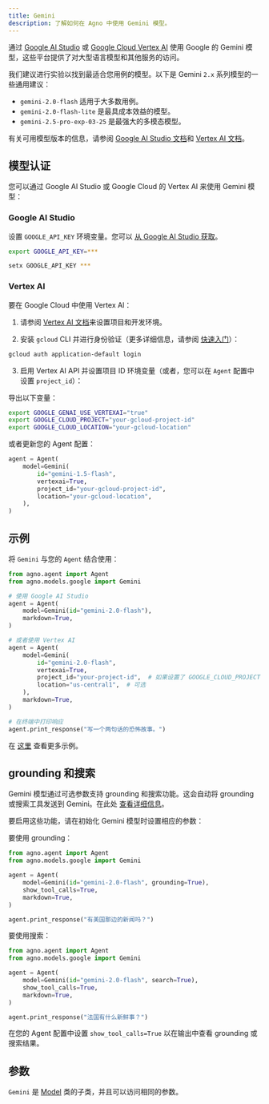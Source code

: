 ```yaml
---
title: Gemini
description: 了解如何在 Agno 中使用 Gemini 模型。
---
```


通过 [Google AI Studio](https://ai.google.dev/gemini-api/docs) 或 [Google Cloud Vertex AI](https://cloud.google.com/vertex-ai/generative-ai/docs/overview) 使用 Google 的 Gemini 模型，这些平台提供了对大型语言模型和其他服务的访问。

我们建议进行实验以找到最适合您用例的模型。以下是 Gemini `2.x` 系列模型的一些通用建议：

- `gemini-2.0-flash` 适用于大多数用例。
- `gemini-2.0-flash-lite` 是最具成本效益的模型。
- `gemini-2.5-pro-exp-03-25` 是最强大的多模态模型。

有关可用模型版本的信息，请参阅 [Google AI Studio 文档](https://ai.google.dev/gemini-api/docs/models)和 [Vertex AI 文档](https://cloud.google.com/vertex-ai/generative-ai/docs/learn/models)。

## 模型认证

您可以通过 Google AI Studio 或 Google Cloud 的 Vertex AI 来使用 Gemini 模型：

### Google AI Studio

设置 `GOOGLE_API_KEY` 环境变量。您可以 [从 Google AI Studio 获取](https://ai.google.dev/gemini-api/docs/api-key)。

<CodeGroup>

```bash Mac
export GOOGLE_API_KEY=***
```

```bash Windows
setx GOOGLE_API_KEY ***
```

</CodeGroup>

### Vertex AI

要在 Google Cloud 中使用 Vertex AI：

1. 请参阅 [Vertex AI 文档](https://cloud.google.com/vertex-ai/docs/start/cloud-environment)来设置项目和开发环境。

2. 安装 `gcloud` CLI 并进行身份验证（更多详细信息，请参阅 [快速入门](https://cloud.google.com/vertex-ai/generative-ai/docs/start/quickstarts/quickstart-multimodal)）：

```bash
gcloud auth application-default login
```

3. 启用 Vertex AI API 并设置项目 ID 环境变量（或者，您可以在 `Agent` 配置中设置 `project_id`）：

导出以下变量：

```bash
export GOOGLE_GENAI_USE_VERTEXAI="true"
export GOOGLE_CLOUD_PROJECT="your-gcloud-project-id"
export GOOGLE_CLOUD_LOCATION="your-gcloud-location"
```

或者更新您的 Agent 配置：

```python
agent = Agent(
    model=Gemini(
        id="gemini-1.5-flash",
        vertexai=True,
        project_id="your-gcloud-project-id",
        location="your-gcloud-location",
    ),
)
```

## 示例

将 `Gemini` 与您的 `Agent` 结合使用：

<CodeGroup>

```python agent.py
from agno.agent import Agent
from agno.models.google import Gemini

# 使用 Google AI Studio
agent = Agent(
    model=Gemini(id="gemini-2.0-flash"),
    markdown=True,
)

# 或者使用 Vertex AI
agent = Agent(
    model=Gemini(
        id="gemini-2.0-flash",
        vertexai=True,
        project_id="your-project-id",  # 如果设置了 GOOGLE_CLOUD_PROJECT，则为可选
        location="us-central1",  # 可选
    ),
    markdown=True,
)

# 在终端中打印响应
agent.print_response("写一个两句话的恐怖故事。")
```

</CodeGroup>

<Note> 在 [这里](../examples/models/gemini) 查看更多示例。 </Note>

## grounding 和搜索

Gemini 模型通过可选参数支持 grounding 和搜索功能。这会自动将 grounding 或搜索工具发送到 Gemini。在此处 [查看详细信息](https://ai.google.dev/gemini-api/docs/grounding?lang=python)。

要启用这些功能，请在初始化 Gemini 模型时设置相应的参数：

要使用 grounding：

<CodeGroup>

```python
from agno.agent import Agent
from agno.models.google import Gemini

agent = Agent(
    model=Gemini(id="gemini-2.0-flash", grounding=True),
    show_tool_calls=True,
    markdown=True,
)

agent.print_response("有美国那边的新闻吗？")
```

</CodeGroup>

要使用搜索：

<CodeGroup>

```python
from agno.agent import Agent
from agno.models.google import Gemini

agent = Agent(
    model=Gemini(id="gemini-2.0-flash", search=True),
    show_tool_calls=True,
    markdown=True,
)

agent.print_response("法国有什么新鲜事？")
```

</CodeGroup>

在您的 Agent 配置中设置 `show_tool_calls=True` 以在输出中查看 grounding 或搜索结果。

## 参数

<Snippet file="model-google-params.mdx" />

`Gemini` 是 [Model](/reference/models/model) 类的子类，并且可以访问相同的参数。